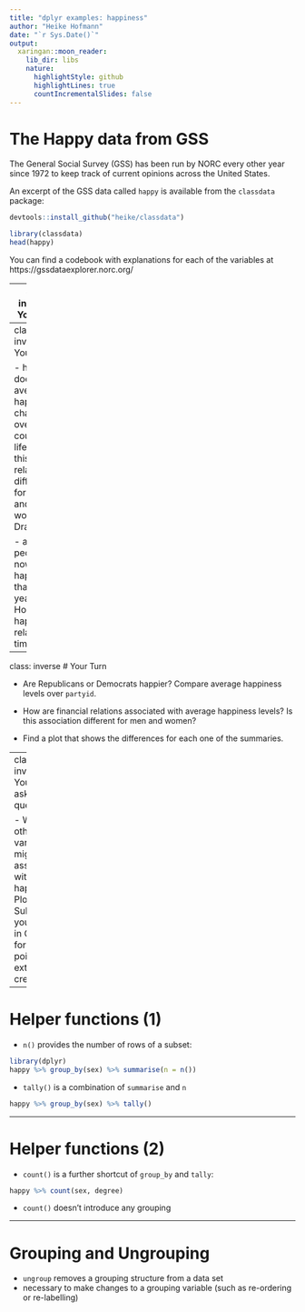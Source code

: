 ```yaml
---
title: "dplyr examples: happiness"
author: "Heike Hofmann"
date: "`r Sys.Date()`"
output:
  xaringan::moon_reader:
    lib_dir: libs
    nature:
      highlightStyle: github
      highlightLines: true
      countIncrementalSlides: false
---
```


# The Happy data from GSS

The General Social Survey (GSS) has been run by NORC every other year since 1972 to keep track of current opinions across the United States. 

An excerpt of the GSS data called `happy` is available from the `classdata` package:

```r
devtools::install_github("heike/classdata")
```

```r
library(classdata)
head(happy)
```

You can find a codebook with explanations for each of the variables at https://gssdataexplorer.norc.org/

---
class: inverse
# Your Turn

Load the `happy` data from the `classdata` package.

- how many variables, how many observations does the data have? What do the variables mean? 

- Plot the variable `happy`. Introduce a new variable `nhappy` that has values 1 for `not too happy`, 2 for `pretty happy`, 3 for `very happy` and `NA` for missing values. There are multiple ways to get to that. Avoid `for` loops.

- Based on the newly introduced numeric scores, what is the average happiness of respondents?

---
class: inverse
# Your turn

- how does average happiness change over the course of a life time? Is this relationship different for men and women? Draw plots.

- are people now happier than ten years ago? How is happiness related to time?

---
class: inverse
# Your Turn

- Are Republicans or Democrats happier? Compare average happiness levels over `partyid`.

- How are financial relations associated with average happiness levels? Is this association different for men and women?

- Find a plot that shows the differences for each one of the summaries.

---
class: inverse
# Your turn: asking questions 


- What other variable(s) might be associated with happiness? Plot it.
- Submit your code in Canvas for one point of extra credit.

---

# Helper functions (1)

- `n()` provides the number of rows of a subset:
```r
library(dplyr)
happy %>% group_by(sex) %>% summarise(n = n())
```

- `tally()` is a combination of `summarise` and `n`
```r
happy %>% group_by(sex) %>% tally()
```

---

# Helper functions (2)

- `count()` is a further shortcut of `group_by` and `tally`:

```r
happy %>% count(sex, degree)
```

- `count()` doesn't introduce any grouping


---

# Grouping and Ungrouping

- `ungroup` removes a grouping structure from a data set
- necessary to make changes to a grouping variable (such as re-ordering or re-labelling) 


